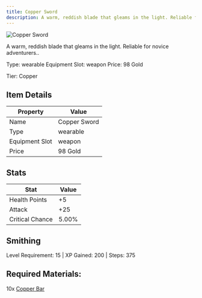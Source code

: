 ```yaml
---
title: Copper Sword
description: A warm, reddish blade that gleams in the light. Reliable for novice adventurers.
---
```


<div className="flex items-start gap-6 mb-8">
  <div className="flex-shrink-0">
    <img src="/assets/resources/crafting/weapons/swords/copper_sword.png" alt="Copper Sword" className="w-24 h-24 border rounded-lg" />
  </div>
  <div className="flex-1">
    <div className="space-y-2">
      <p className="text-lg text-muted-foreground">A warm, reddish blade that gleams in the light. Reliable for novice adventurers..</p>
      <div className="flex flex-wrap gap-4 text-sm">
        <span className="px-2 py-1 bg-green-100 dark:bg-green-900 rounded-md">
          Type: wearable
        </span>
        <span className="px-2 py-1 bg-purple-100 dark:bg-purple-900 rounded-md">
          Equipment Slot: weapon
        </span>
        <span className="px-2 py-1 bg-yellow-100 dark:bg-yellow-900 rounded-md">
          Price: 98 Gold
        </span>
      </div>
      <p className="text-sm font-medium">Tier: Copper</p>
    </div>
  </div>
</div>

## Item Details
| Property | Value |
|----------|-------|
| Name | Copper Sword |
| Type | wearable |
| Equipment Slot | weapon |
| Price | 98 Gold |

## Stats
| Stat | Value |
|------|-------|
| Health Points | +5 |
| Attack | +25 |
| Critical Chance | 5.00% |

## Smithing
Level Requirement: 15 | XP Gained: 200 | Steps: 375

## Required Materials:
10x [Copper Bar](/docs/resources/individual/copper_bar)

